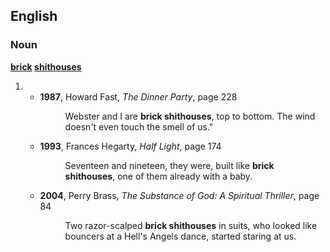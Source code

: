 ==English==

===Noun===
'''[[brick]] [[shithouses]]'''

#{{plural of|brick shithouse}}
#*'''1987''', Howard Fast, ''The Dinner Party'', page 228
#*:Webster and I are '''brick shithouses''', top to bottom. The wind doesn't even touch the smell of us."
#*'''1993''', Frances Hegarty, ''Half Light'', page 174
#*:Seventeen and nineteen, they were, built like '''brick shithouses''', one of them already with a baby.
#*'''2004''', Perry Brass, ''The Substance of God: A Spiritual Thriller'', page 84
#*:Two razor-scalped '''brick shithouses''' in suits, who looked like bouncers at a Hell's Angels dance, started staring at us.